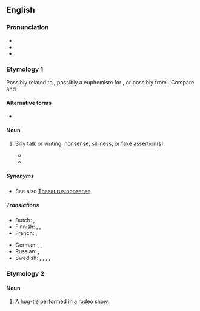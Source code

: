 ==English==
{{was wotd|2012|December|27}}

===Pronunciation===
* {{IPA|en|/ˈhuː.i/}}
* {{audio|en|en-us-hooey.ogg|Audio (US)}}
* {{rhymes|en|uːi|s=2}}

===Etymology 1===
Possibly related to {{m|en|phooey}}, possibly a euphemism for {{m|en|horseshit}}, or possibly from {{cog|ru|хуй}}. Compare {{m|en|hooie|pos=interjection}} and {{cog|de|hui}}.

====Alternative forms====
* {{l|en|hooie}}

====Noun====
{{en-noun|-}}

# {{lb|en|slang}} Silly talk or writing; [[nonsense]], [[silliness]], or [[fake]] [[assertion]](s).
#: {{ux|en|I heard his speech. It sounded like a whole lot of '''hooey''' to me.}}
#*{{quote-book|en|2006|Ronald H. Hoffman (with Sidney Stevens)|How to Talk with Your Doctor: The Guide for Patients and Their Physicians Who Want to Reconcile and Use the Best of Conventional and Alternative Medicine|publisher=ReadHowYouWant.com (2008)|url=http://books.google.com/books?id=lAlKUfwDT-wC&pg=PA216|pages=216–217|passage=For many doctors, meditation resides in the realm of New Age '''hooey'''—okay for Indian yogis and students of Eastern religion, but not suitable for scientific study.}}
#*{{quote-av|en|October 13 2011|author=Chuck Lorre, Eric Kaplan & Maria Ferrari|episode=The Russian Rocket Reaction (5-5)|title=[[w:The Big Bang Theory|The Big Bang Theory]]|time=00:16:47–00:17:00|passage=<span style="font-variant:small-caps">Sheldon Cooper:</span> I did, but I think I've kind of outgrown ''Star Trek''. You know, stock characters, ludicrous plots, beam me up. What a load of '''hooey'''.}}

=====Synonyms=====
* See also [[Thesaurus:nonsense]]

=====Translations=====
{{trans-top|silly talk or writing}}
* Dutch: {{t|nl|flauwe kul}}, {{t+|nl|nonsens}}
* Finnish: {{t+|fi|pöty}}, {{t+|fi|hölynpöly}}, {{t+|fi|roska}}
* French: {{t+|fr|connerie|f}}, {{t+|fr|bêtise|f}}
{{trans-mid}}
* German: {{t+|de|Stuss|m}}, {{t+|de|Schmarrn|m}}, {{t+|de|Blödsinn|m}}
* Russian: {{t+|ru|ерунда́}}, {{t+|ru|чушь}}
* Swedish: {{t+|sv|skitsnack}}, {{t+|sv|skitprat}}, {{t+|sv|smörja|c}}, {{t+|sv|nonsens|n}}, {{t+|sv|trams|n}}
{{trans-bottom}}

===Etymology 2===

====Noun====
{{en-noun}}

# {{lb|en|slang}} A [[hog-tie]] performed in a [[rodeo]] show.